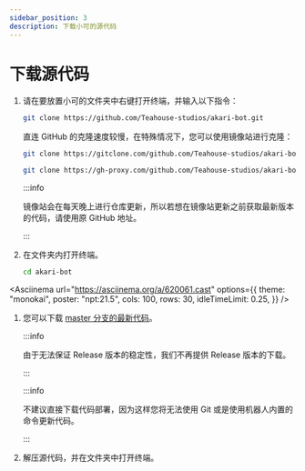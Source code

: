 ```yaml
---
sidebar_position: 3
description: 下载小可的源代码
---
```



# 下载源代码

<Tabs>
<TabItem value="c1" label="使用 Git 克隆" default>

1. 请在要放置小可的文件夹中右键打开终端，并输入以下指令：

   ```sh
   git clone https://github.com/Teahouse-studios/akari-bot.git
   ```

   直连 GitHub 的克隆速度较慢，在特殊情况下，您可以使用镜像站进行克隆：

   ```sh
   git clone https://gitclone.com/github.com/Teahouse-studios/akari-bot.git
   ```

   ```sh
   git clone https://gh-proxy.com/github.com/Teahouse-studios/akari-bot.git
   ```

   :::info

   镜像站会在每天晚上进行仓库更新，所以若想在镜像站更新之前获取最新版本的代码，请使用原 GitHub 地址。

   :::

2. 在文件夹内打开终端。

   ```sh
   cd akari-bot
   ```

<Asciinema
  url="https://asciinema.org/a/620061.cast"
  options={{
    theme: "monokai",
    poster: "npt:21.5",
    cols: 100,
    rows: 30,
    idleTimeLimit: 0.25,
  }}
/>

</TabItem>
<TabItem value="c2" label="直接下载代码">

1. 您可以下载 [master 分支的最新代码](https://github.com/Teahouse-Studios/akari-bot/archive/refs/heads/master.zip)。

   :::info

   由于无法保证 Release 版本的稳定性，我们不再提供 Release 版本的下载。

   :::

   :::info

   不建议直接下载代码部署，因为这样您将无法使用 Git 或是使用机器人内置的命令更新代码。

   :::

2. 解压源代码，并在文件夹中打开终端。


</TabItem>
</Tabs>

